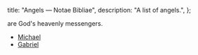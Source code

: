   title: "Angels — Notae Bibliae",
  description: "A list of angels.",
};

<Initial text="Angels" />

<Definition lang="latin" anchor="angelus" text="Angels" /> are God's heavenly messengers.

- [Michael](/people/saints/angels/michael)
- [Gabriel](/people/saints/angels/gabriel)
